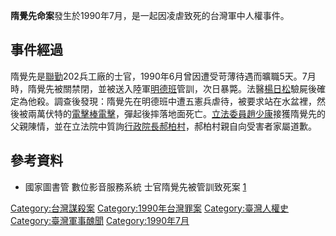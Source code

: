 '''隋覺先命案'''發生於1990年7月，是一起因凌虐致死的台灣軍中人權事件。

== 事件經過 ==
隋覺先是[[聯勤|聯勤]]202兵工廠的士官，1990年6月曾因遭受苛薄待遇而曠職5天。7月時，隋覺先被關禁閉，並被送入陸軍[[明德班|明德班]]管訓，次日暴斃。法醫[[楊日松|楊日松]]驗屍後確定為他殺。調查後發現：隋覺先在明德班中遭五憲兵虐待，被要求站在水盆裡，然後被兩萬伏特的[[電擊棒|電擊棒]][[電擊傷|電擊]]，彈起後摔落地面死亡。[[立法委員|立法委員]][[趙少康|趙少康]]接獲隋覺先的父親陳情，並在立法院中質詢[[行政院長|行政院長]][[郝柏村|郝柏村]]，郝柏村親自向受害者家屬道歉。

== 參考資料 ==
*國家圖書管 數位影音服務系統 士官隋覺先被管訓致死案 [http://192.192.58.117/MetadataInfo.aspx?funtype=0&id=94462]

{{中華民國國軍刑事爭議案件}}

[[Category:台灣謀殺案|Category:台灣謀殺案]]
[[Category:1990年台灣罪案|Category:1990年台灣罪案]]
[[Category:臺灣人權史|Category:臺灣人權史]]
[[Category:臺灣軍事醜聞|Category:臺灣軍事醜聞]]
[[Category:1990年7月|Category:1990年7月]]